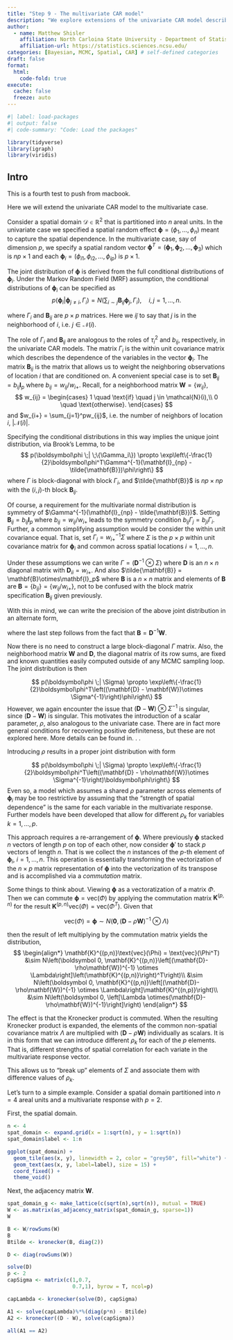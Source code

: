 ```yaml
---
title: "Step 9 - The multivariate CAR model"
description: "We explore extensions of the univariate CAR model described in Hierarchical Modeling and Analysis for Spatial data."
author:
  - name: Matthew Shisler
    affiliation: North Carloina State University - Department of Statistics
    affiliation-url: https://statistics.sciences.ncsu.edu/ 
categories: [Bayesian, MCMC, Spatial, CAR] # self-defined categories
draft: false 
format:
  html: 
    code-fold: true
execute: 
  cache: false
  freeze: auto
---
```



```r
#| label: load-packages
#| output: false
#| code-summary: "Code: Load the packages"

library(tidyverse)
library(igraph)
library(viridis)
```

## Intro

This is a fourth test to push from macbook.

Here we will extend the univariate CAR model to the multivariate case. 

Consider a spatial domain $\mathcal{D} \in \mathbb{R}^2$ that is partitioned into $n$ areal units. In the univariate case we specified a spatial random effect $\boldsymbol\phi = (\phi_1,\dots,\phi_n)$ meant to capture the spatial dependence. In the multivariate case, say of dimension $p$, we specify a spatial random vector $\boldsymbol\phi^T = (\boldsymbol\phi_1, \boldsymbol\phi_2,\dots,\boldsymbol\phi_3)$ which is $np \times 1$ and each $\boldsymbol\phi_i = (\phi_{i1}, \phi_{i2},\dots, \phi_{ip})$ is $p \times 1$.

The joint distribution of $\boldsymbol\phi$ is derived from the full conditional distributions of $\boldsymbol\phi_i$.
Under the Markov Random Field (MRF) assumption, the conditional distributions of $\boldsymbol\phi_i$ can be specified as
$$
p(\boldsymbol\phi_i|\boldsymbol\phi_{j\ne i}, \Gamma_i) = N\left(\sum_{i \sim j} \mathbf{B}_{ij}\boldsymbol\phi_j, \Gamma_i\right), \quad i,j = 1,\dots,n.
$$

where $\Gamma_i$ and $\mathbf{B}_{ij}$ are $p \times p$ matrices. Here we $i \tilde j$ to say that $j$ is in the neighborhood of $i$, i.e. $j \in \mathcal{N}(i)$.

The role of $\Gamma_i$ and $\mathbf{B}_{ij}$ are analogous to the roles of $\tau_i^2$ and $b_{ij}$, respectively, in the univariate CAR models. The matrix $\Gamma_i$ is the within unit covariance matrix which describes the dependence of the variables in the vector $\boldsymbol\phi_i$. The matrix $\mathbf{B}_{ij}$ is the matrix that allows us to weight the neighboring observations of location $i$ that are conditioned on. A convenient special case is to set $\mathbf{B}_{ij} = b_{ij}\mathbf{I}_p$ where $b_{ij} = w_{ij}/w_{i+}$. Recall, for a neighborhood matrix $\mathbf{W} = \{w_{ij}\}$,
$$
w_{ij} = 
\begin{cases}
1 \quad \text{if} \quad j \in \mathcal{N}(i),\\
0 \quad \text{otherwise}.
\end{cases}
$$
and $w_{i+} = \sum_{j=1}^pw_{ij}$, i.e. the number of neighbors of location $i$, $|\mathcal{N}(i)|$.


Specifying the conditional distributions in this way implies the unique joint distribution, via Brook's Lemma, to be
$$
p(\boldsymbol\phi \;| \;\{\Gamma_i\}) \propto \exp\left\{-\frac{1}{2}\boldsymbol\phi^T\Gamma^{-1}(\mathbf{I}_{np} - \tilde{\mathbf{B}})\phi\right\}
$$
where $\Gamma$ is block-diagonal with block $\Gamma_i$, and $\tilde{\mathbf{B}}$ is $np \times np$ with the $(i,j)$-th block $\mathbf{B}_{ij}$.

Of course, a requirement for the multivariate normal distribution is symmetry of $\Gamma^{-1}(\mathbf{I}_{np} - \tilde{\mathbf{B}})$. Setting $\mathbf{B}_{ij} = b_{ij}\mathbf{I}_p$ where $b_{ij} = w_{ij}/w_{i+}$ leads to the symmetry condition $b_{ij}\Gamma_j = b_{ji}\Gamma_i$. Further, a common simplifying assumption would be consider the within unit covariance equal. That is, set $\Gamma_i = w_{i+}^{-1}\Sigma$ where $\Sigma$ is the $p \times p$ within unit covariance matrix for $\boldsymbol\phi_i$ and common across spatial locations $i=1,\dots,n$.

Under these assumptions we can write $\Gamma = (\mathbf{D}^{-1}\otimes\Sigma)$ where $\mathbf{D}$ is an $n \times n$ diagonal matrix with $\mathbf{D}_{ii} = w_{i+}$. And also $\tilde{\mathbf{B}} = \mathbf{B}\otimes\mathbf{I}_p$ where $\mathbf{B}$ is a $n \times n$ matrix and elements of $\mathbf{B}$ are $\mathbf{B} = \{b_{ij}\} = \{w_{ij}/w_{i+}\}$, not to be confused with the block matrix specification $\mathbf{B}_{ij}$ given previously. 

With this in mind, we can write the precision of the above joint distribution in an alternate form,

\begin{align*}

\Gamma^{-1}(\mathbf{I}_{np} - \tilde{\mathbf{B}}) &= (\mathbf{D}^{-1} \otimes \Sigma)^{-1}(\mathbf{I}_{np} - \mathbf{B}\otimes \mathbf{I}_p)\\
&= (\mathbf{D} \otimes \Sigma^{-1})(\mathbf{I}_{np} - \mathbf{B}\otimes \mathbf{I}_p) & \text{Kronecker Prod - Inverse}\\
&= (\mathbf{D} \otimes \Sigma^{-1}) - (\mathbf{D} \otimes \Sigma^{-1})( \mathbf{B}\otimes \mathbf{I}_p) & \text{(Matrix Mult - distributive wrt matrix addition)}\\
&= (\mathbf{D} \otimes \Sigma^{-1}) - (\mathbf{D}\mathbf{B}) \otimes (\Sigma^{-1}\mathbf{I}_p) & \text{(Kronecker Prod - mixed-product property)}\\
&= (\mathbf{D} - \mathbf{D}\mathbf{B})\otimes\Sigma^{-1} & \text{(Kronecker Prod - distributive wrt matrix addition)}\\
&= (\mathbf{D} - \mathbf{W}) \otimes \Sigma^{-1}
\end{align*}

where the last step follows from the fact that $\mathbf{B} = \mathbf{D}^{-1}\mathbf{W}$.

Now there is no need to construct a large block-diagonal $\Gamma$ matrix. Also, the neighborhood matrix $\mathbf{W}$ and $\mathbf{D}$, the diagonal matrix of its row sums, are fixed and known quantities easily computed outside of any MCMC sampling loop. The joint distribution is then

$$
p(\boldsymbol\phi \;| \Sigma) \propto \exp\left\{-\frac{1}{2}\boldsymbol\phi^T\left((\mathbf{D} - \mathbf{W})\otimes \Sigma^{-1}\right)\phi\right\}
$$
However, we again encounter the issue that $(\mathbf{D} - \mathbf{W}) \otimes \Sigma^{-1}$ is singular, since $(\mathbf{D} - \mathbf{W})$ is singular. This motivates the introduction of a scalar parameter, $\rho$, also analogous to the univariate case. There are in fact more general conditions for recovering positive definiteness, but these are not explored here. More details can be found in. . .

Introducing $\rho$ results in a proper joint distribution with form

$$
p(\boldsymbol\phi \;| \Sigma) \propto \exp\left\{-\frac{1}{2}\boldsymbol\phi^T\left((\mathbf{D} - \rho\mathbf{W})\otimes \Sigma^{-1}\right)\boldsymbol\phi\right\}
$$
Even so, a model which assumes a shared $\rho$ parameter across elements of $\boldsymbol\phi_i$ may be too restrictive by assuming that the "strength of spatial dependence" is the same for each variable in the multivariate response. Further models have been developed that allow for different $\rho_k$ for variables $k=1,\dots,p$. 

This approach requires a re-arrangement of $\boldsymbol\phi$. Where previously $\boldsymbol\phi$ stacked $n$ vectors of length $p$ on top of each other, now consider $\boldsymbol\phi'$ to stack $p$ vectors of length $n$. That is we collect the $n$ instances of the $p$-th element of $\boldsymbol\phi_i$, $i=1,\dots,n$. This operation is essentially transforming the vectorization of the $n \times p$ matrix representation of $\boldsymbol\phi$ into the vectorization of its transpose and is accomplished via a *commutation* matrix.

Some things to think about. Viewing $\boldsymbol\phi$ as a vectoratization of a matrix $\Phi$. Then we can commute $\boldsymbol\phi = \text{vec}(\Phi)$ by applying the commutation matrix $\mathbf{K}^{(p,n)}$ for the result $\mathbf{K}^{(p,n)}\text{vec}(\Phi) = \text{vec}(\Phi^T)$. Given that

$$
\text{vec}(\Phi) = \boldsymbol\phi \sim N\left(\boldsymbol 0, (\mathbf{D}-\rho\mathbf{W})^{-1} \otimes \Lambda\right)
$$

then the result of left multiplying by the commutation matrix yields the distribution,
$$
\begin{align*}
\mathbf{K}^{(p,n)}\text{vec}(\Phi) = \text{vec}(\Phi^T) &\sim N\left(\boldsymbol 0, \mathbf{K}^{(p,n)}\left[(\mathbf{D}-\rho\mathbf{W})^{-1} \otimes \Lambda\right]\left(\mathbf{K}^{(p,n)}\right)^T\right)\\
&\sim N\left(\boldsymbol 0, \mathbf{K}^{(p,n)}\left[(\mathbf{D}-\rho\mathbf{W})^{-1} \otimes \Lambda\right]\mathbf{K}^{(n,p)}\right)\\
&\sim N\left(\boldsymbol 0, \left[\Lambda \otimes(\mathbf{D}-\rho\mathbf{W})^{-1}\right]\right) 
\end{align*}
$$

The effect is that the Kronecker product is commuted. When the resulting Kronecker product is expanded, the elements of the common non-spatial covariance matrix $\Lambda$ are multiplied with $(\mathbf{D}-\rho\mathbf{W})$ individually as scalars. It is in this form that we can introduce different $\rho_k$ for each of the $p$ elements. That is, different strengths of spatial correlation for each variate in the multivariate response vector.

This allows us to "break up" elements of $\Sigma$ and associate them with difference values of $\rho_k$.



Let's turn to a simple example. Consider a spatial domain partitioned into $n=4$ areal units and a multivariate response with $p=2$.


First, the spatial domain.

```r
n <- 4
spat_domain <- expand.grid(x = 1:sqrt(n), y = 1:sqrt(n))
spat_domain$label <- 1:n

```

```r
ggplot(spat_domain) +
  geom_tile(aes(x, y), linewidth = 2, color = "grey50", fill="white") +
  geom_text(aes(x, y, label=label), size = 15) +
  coord_fixed() + 
  theme_void()
```

Next, the adjacency matrix $\mathbf{W}$.

```r
spat_domain_g <- make_lattice(c(sqrt(n),sqrt(n)), mutual = TRUE)
W <- as.matrix(as_adjacency_matrix(spat_domain_g, sparse=1))
W
```

```r
B <- W/rowSums(W)
B
Btilde <- kronecker(B, diag(2))
```

```r
D <- diag(rowSums(W))

solve(D)
p <- 2
capSigma <- matrix(c(1,0.7,
                     0.7,1), byrow = T, ncol=p)

capLambda <- kronecker(solve(D), capSigma)
```

```r
A1 <- solve(capLambda)%*%(diag(p*n) - Btilde)
A2 <- kronecker((D - W), solve(capSigma))

all(A1 == A2)
```



